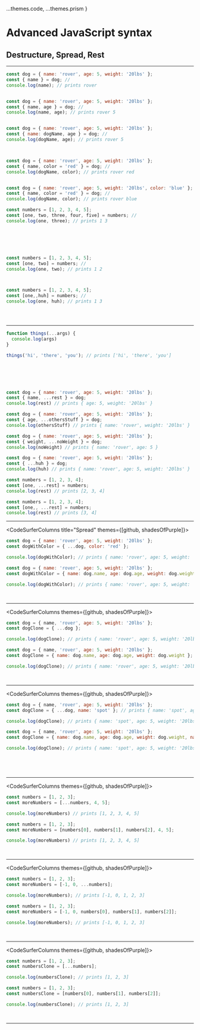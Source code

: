 
  ...themes.code,
  ...themes.prism
}

# Advanced JavaScript syntax

## Destructure, Spread, Rest

---

<CodeSurfer>

```js title="Destructuring"
const dog = { name: 'rover', age: 5, weight: '20lbs' };
const { name } = dog; //
console.log(name); // prints rover
```

```diff 1[15:27],2[9:12] subtitle="destructure a property off of an object via key name"
```

```js subtitle="destructure multiple properties"
const dog = { name: 'rover', age: 5, weight: '20lbs' };
const { name, age } = dog; //
console.log(name, age); // prints rover 5
```

```diff 1[15:27,30:35],2[9:12,15:17]
```

```js subtitle="aliasing"
const dog = { name: 'rover', age: 5, weight: '20lbs' };
const { name: dogName, age } = dog; //
console.log(dogName, age); // prints rover 5
```

```diff 1[15:18],2[9:12] subtitle="key name remains the same"
```

```diff 2[15:21],3[13:19] subtitle="but the value is given a different variable name"
```

```js subtitle="defaulting"
const dog = { name: 'rover', age: 5, weight: '20lbs' };
const { name, color = 'red' } = dog; //
console.log(dogName, color); // prints rover red
```

```diff 2[15:27] subtitle="if a property doesn't exist a default value can be provided"
```

```js subtitle="the default will be ignored if the property does exist"
const dog = { name: 'rover', age: 5, weight: '20lbs', color: 'blue' };
const { name, color = 'red' } = dog; //
console.log(dogName, color); // prints rover blue
```

```js
const numbers = [1, 2, 3, 4, 5];
const [one, two, three, four, five] = numbers; //
console.log(one, three); // prints 1 3
```

```diff 1[18],2[8:10] subtitle="destructure the first value"
```

```diff 1[21],2[13:15] subtitle="destructure the second value"
```

```diff 1[24],2[18:22] subtitle="destructure the third value"
```

```diff 1[27],2[25:28] subtitle="destructure the fourth value"
```

```diff 1[30],2[31:34] subtitle="destructure the fifth value"
```

```js
const numbers = [1, 2, 3, 4, 5];
const [one, two] = numbers; //
console.log(one, two); // prints 1 2
```

```diff 1[18],2[8:10] subtitle="destructure the first value"
```

```diff 1[21],2[13:15] subtitle="destructure the second value"
```

```js
const numbers = [1, 2, 3, 4, 5];
const [one,,huh] = numbers; //
console.log(one, huh); // prints 1 3
```

```diff 1[18],2[8:10] subtitle="destructure the first value"
```

```diff 2[11:12] subtitle="skip the second value"
```

```diff 1[24],2[13:15] subtitle="destructure the third value"
```

</CodeSurfer>

---

<CodeSurfer>

```js title="Rest"
function things(...args) {
  console.log(args)
}

things('hi', 'there', 'you'); // prints ['hi', 'there', 'you']
```

```diff 1[17:19] title="Rest" subtitle="rest syntax"
```

```diff 1[20:23],5[8:27] title="Rest" subtitle="args is an array of all arguments passed to things"
```

```diff 1[20:23],5[8:11] title="Rest" subtitle="args[0] is 'hi'"
```

```diff 1[20:23],5[14:20] title="Rest" subtitle="args[1] is 'there'"
```

```diff 1[20:23],5[23:27] title="Rest" subtitle="args[2] is 'you'"
```

```js title="Rest with destructuring"
const dog = { name: 'rover', age: 5, weight: '20lbs' };
const { name, ...rest } = dog;
console.log(rest) // prints { age: 5, weight: '20lbs' }
```

```js title="Rest with destructuring"
const dog = { name: 'rover', age: 5, weight: '20lbs' };
const { age, ...othersStuff } = dog;
console.log(othersStuff) // prints { name: 'rover', weight: '20lbs' }
```

```js title="Rest with destructuring"
const dog = { name: 'rover', age: 5, weight: '20lbs' };
const { weight, ...noWeight } = dog;
console.log(noWeight) // prints { name: 'rover', age: 5 }
```

```js title="Rest with destructuring"
const dog = { name: 'rover', age: 5, weight: '20lbs' };
const { ...huh } = dog;
console.log(huh) // prints { name: 'rover', age: 5, weight: '20lbs' }
```

```js
const numbers = [1, 2, 3, 4];
const [one, ...rest] = numbers;
console.log(rest) // prints [2, 3, 4]
```

```js
const numbers = [1, 2, 3, 4];
const [one,, ...rest] = numbers;
console.log(rest) // prints [3, 4]
```

</CodeSurfer>

---

<CodeSurferColumns title="Spread" themes={[github, shadesOfPurple]}>

<Step>

```js
const dog = { name: 'rover', age: 5, weight: '20lbs' };
const dogWithColor = { ...dog, color: 'red' };

console.log(dogWithColor); // prints { name: 'rover', age: 5, weight: '20lbs', color: 'red' }
```

```js
const dog = { name: 'rover', age: 5, weight: '20lbs' };
const dogWithColor = { name: dog.name, age: dog.age, weight: dog.weight, color: 'red' };

console.log(dogWithColor); // prints { name: 'rover', age: 5, weight: '20lbs', color: 'red' }
```

</Step>

<Step>

```diff 2[24:29] subtitle="spread dog into dogWithColor"
```

```diff 2[24:71] subtitle="manually spread dog into dogWithColor"
```

</Step>

</CodeSurferColumns>

---

<CodeSurferColumns themes={[github, shadesOfPurple]}>

<Step>

```js
const dog = { name, 'rover', age: 5, weight: '20lbs' };
const dogClone = { ...dog };

console.log(dogClone); // prints { name: 'rover', age: 5, weight: '20lbs' }
```

```js
const dog = { name, 'rover', age: 5, weight: '20lbs' };
const dogClone = { name: dog.name, age: dog.age, weight: dog.weight };

console.log(dogClone); // prints { name: 'rover', age: 5, weight: '20lbs' }
```

</Step>

<Step>


```diff 2[20:25] subtitle="spread dog into dogClone"
```

```diff 2[20:67] subtitle="manually spread dog into dogClone"
```

</Step>

</CodeSurferColumns>

---

<CodeSurferColumns themes={[github, shadesOfPurple]}>

<Step>

```js
const dog = { name, 'rover', age: 5, weight: '20lbs' };
const dogClone = { ...dog, name: 'spot' }; // prints { name: 'spot', age: 5, weight: '20lbs' }

console.log(dogClone); // prints { name: 'spot', age: 5, weight: '20lbs' }
```

```js
const dog = { name, 'rover', age: 5, weight: '20lbs' };
const dogClone = { name: dog.name, age: dog.age, weight: dog.weight, name: 'spot' }; 

console.log(dogClone); // prints { name: 'spot', age: 5, weight: '20lbs' }
```

</Step>

<Step>

```diff 2[20:25] subtitle="spread dog into dogClone"
```

```diff 2[20:67] subtitle="manually spread dog into dogClone"
```

</Step>

<Step>

```diff 2[28:39] subtitle="include a new name in dogClone"
```

```diff 2[70:81] subtitle="include a new name in dogClone"
```

</Step>

</CodeSurferColumns>

---

<CodeSurferColumns themes={[github, shadesOfPurple]}>

<Step>

```js
const numbers = [1, 2, 3];
const moreNumbers = [...numbers, 4, 5];

console.log(moreNumbers) // prints [1, 2, 3, 4, 5]
```

```js
const numbers = [1, 2, 3];
const moreNumbers = [numbers[0], numbers[1], numbers[2], 4, 5];

console.log(moreNumbers) // prints [1, 2, 3, 4, 5]
```

</Step>

<Step>

```diff 2[22:31] subtitle="Spread numbers into moreNumbers"
```

```diff 2[22:55] subtitle="Manually spread numbers into moreNumbers"
```

</Step>

</CodeSurferColumns>

---

<CodeSurferColumns themes={[github, shadesOfPurple]}>

<Step>

```js
const numbers = [1, 2, 3];
const moreNumbers = [-1, 0, ...numbers];

console.log(moreNumbers); // prints [-1, 0, 1, 2, 3]
```

```js
const numbers = [1, 2, 3];
const moreNumbers = [-1, 0, numbers[0], numbers[1], numbers[2]];

console.log(moreNumbers); // prints [-1, 0, 1, 2, 3]
```

</Step>

<Step>

```diff 2[29:38] subtitle="Spread numbers into moreNumbers"
```

```diff 2[29:62] subtitle="Manually spread numbers into moreNumbers"
```

</Step>

</CodeSurferColumns>

---

<CodeSurferColumns themes={[github, shadesOfPurple]}>

<Step>

```js
const numbers = [1, 2, 3];
const numbersClone = [...numbers];

console.log(numbersClone); // prints [1, 2, 3]
```

```js
const numbers = [1, 2, 3];
const numbersClone = [numbers[0], numbers[1], numbers[2]];

console.log(numbersClone); // prints [1, 2, 3]
```

</Step>

<Step>

```diff 2[23:32] subtitle="Spread numbers into numbersClone"
```

```diff 2[23:56] subtitle="Manually spread numbers into numbersClone"
```

</Step>

</CodeSurferColumns>

---
